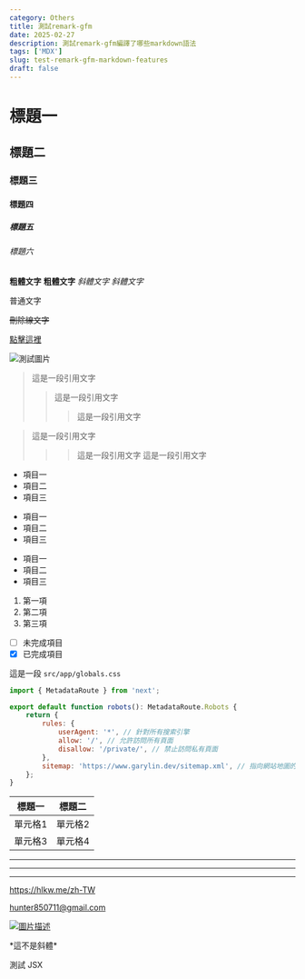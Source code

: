 ```yaml
---
category: Others
title: 測試remark-gfm
date: 2025-02-27
description: 測試remark-gfm編譯了哪些markdown語法
tags: ['MDX']
slug: test-remark-gfm-markdown-features
draft: false
---
```


# 標題一

## 標題二

### 標題三

#### 標題四

##### 標題五

###### 標題六

**粗體文字**
**粗體文字**
_斜體文字_
_斜體文字_

普通文字

~~刪除線文字~~

[點擊這裡](https://hlkw.me/zh-TW)

![測試圖片](/images/ow_slicing_practice.png)

> 這是一段引用文字
>
> > 這是一段引用文字
> >
> > > 這是一段引用文字

> 這是一段引用文字
>
> > > 這是一段引用文字
> > > 這是一段引用文字

- 項目一
- 項目二
- 項目三

* 項目一
* 項目二
* 項目三

- 項目一
- 項目二
- 項目三

1. 第一項
2. 第二項
3. 第三項

- [ ] 未完成項目
- [x] 已完成項目

這是一段 `src/app/globals.css`

```js
import { MetadataRoute } from 'next';

export default function robots(): MetadataRoute.Robots {
    return {
        rules: {
            userAgent: '*', // 針對所有搜索引擎
            allow: '/', // 允許訪問所有頁面
            disallow: '/private/', // 禁止訪問私有頁面
        },
        sitemap: 'https://www.garylin.dev/sitemap.xml', // 指向網站地圖的 URL
    };
}
```

| 標題一  | 標題二  |
| ------- | ------- |
| 單元格1 | 單元格2 |
| 單元格3 | 單元格4 |

---

---

---

https://hlkw.me/zh-TW

hunter850711@gmail.com

[![圖片描述](/images/open_graph.jpg)](https://hlkw.me/zh-TW)

\*這不是斜體\*

<div>
    <p>測試 JSX</p>
</div>
